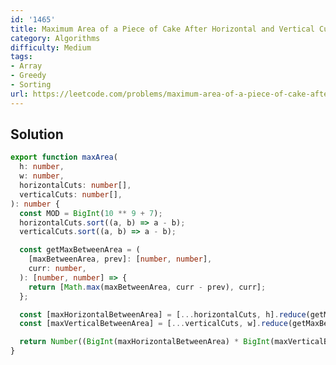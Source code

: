 ```yaml
---
id: '1465'
title: Maximum Area of a Piece of Cake After Horizontal and Vertical Cuts
category: Algorithms
difficulty: Medium
tags:
- Array
- Greedy
- Sorting
url: https://leetcode.com/problems/maximum-area-of-a-piece-of-cake-after-horizontal-and-vertical-cuts
---
```


## Solution

```typescript filename="solution.ts" copy
export function maxArea(
  h: number,
  w: number,
  horizontalCuts: number[],
  verticalCuts: number[],
): number {
  const MOD = BigInt(10 ** 9 + 7);
  horizontalCuts.sort((a, b) => a - b);
  verticalCuts.sort((a, b) => a - b);

  const getMaxBetweenArea = (
    [maxBetweenArea, prev]: [number, number],
    curr: number,
  ): [number, number] => {
    return [Math.max(maxBetweenArea, curr - prev), curr];
  };

  const [maxHorizontalBetweenArea] = [...horizontalCuts, h].reduce(getMaxBetweenArea, [0, 0]);
  const [maxVerticalBetweenArea] = [...verticalCuts, w].reduce(getMaxBetweenArea, [0, 0]);

  return Number((BigInt(maxHorizontalBetweenArea) * BigInt(maxVerticalBetweenArea)) % MOD);
}
```

